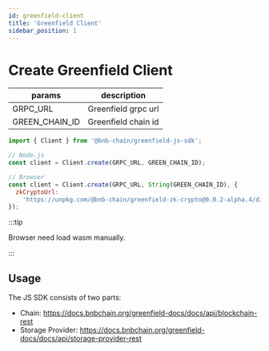 ```yaml
---
id: greenfield-client
title: 'Greenfield Client'
sidebar_position: 1
---
```


# Create Greenfield Client

| params         | description         |
| -------------- | ------------------- |
| GRPC_URL       | Greenfield grpc url |
| GREEN_CHAIN_ID | Greenfield chain id |

```js
import { Client } from '@bnb-chain/greenfield-js-sdk';

// Node.js
const client = Client.create(GRPC_URL, GREEN_CHAIN_ID);

// Browser
const client = Client.create(GRPC_URL, String(GREEN_CHAIN_ID), {
  zkCryptoUrl:
    'https://unpkg.com/@bnb-chain/greenfield-zk-crypto@0.0.2-alpha.4/dist/node/zk-crypto.wasm',
});
```

:::tip

Browser need load wasm manually.

:::

## Usage

The JS SDK consists of two parts:

- Chain: https://docs.bnbchain.org/greenfield-docs/docs/api/blockchain-rest
- Storage Provider: https://docs.bnbchain.org/greenfield-docs/docs/api/storage-provider-rest
